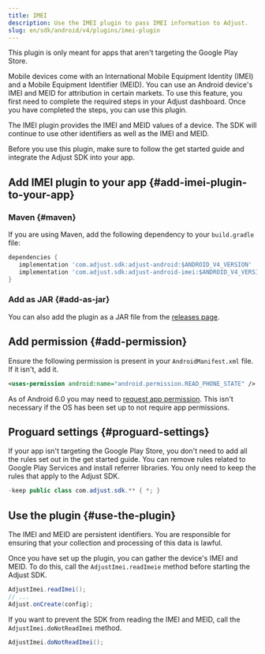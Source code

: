 ```yaml
---
title: IMEI
description: Use the IMEI plugin to pass IMEI information to Adjust.
slug: en/sdk/android/v4/plugins/imei-plugin
---
```


<Callout type="important">

This plugin is only meant for apps that aren't targeting the Google Play Store.

</Callout>

Mobile devices come with an International Mobile Equipment Identity (IMEI) and a Mobile Equipment Identifier (MEID). You can use an Android device's IMEI and MEID for attribution in certain markets. To use this feature, you first need to complete the required steps in your Adjust dashboard. Once you have completed the steps, you can use this plugin.

The IMEI plugin provides the IMEI and MEID values of a device. The SDK will continue to use other identifiers as well as the IMEI and MEID.

Before you use this plugin, make sure to follow the get started guide and integrate the Adjust SDK into your app.

## Add IMEI plugin to your app {#add-imei-plugin-to-your-app}

### Maven {#maven}

If you are using Maven, add the following dependency to your `build.gradle` file:

<CodeBlock title="build.gradle">

```groovy
dependencies {
   implementation 'com.adjust.sdk:adjust-android:$ANDROID_V4_VERSION'
   implementation 'com.adjust.sdk:adjust-android-imei:$ANDROID_V4_VERSION'
}

```

</CodeBlock>

### Add as JAR {#add-as-jar}

You can also add the plugin as a JAR file from the [releases page](https://github.com/adjust/android_sdk/releases).

## Add permission {#add-permission}

Ensure the following permission is present in your `AndroidManifest.xml` file. If it isn't, add it.

<CodeBlock title="AndroidManifest.xml">

```xml
<uses-permission android:name="android.permission.READ_PHONE_STATE" />
```

</CodeBlock>

As of Android 6.0 you may need to [request app permission](https://developer.android.com/training/permissions/requesting). This isn't necessary if the OS has been set up to not require app permissions.

## Proguard settings {#proguard-settings}

If your app isn't targeting the Google Play Store, you don't need to add all the rules set out in the get started guide. You can remove rules related to Google Play Services and install referrer libraries. You only need to keep the rules that apply to the Adjust SDK.

<CodeBlock title="Proguard.pro">

```java
-keep public class com.adjust.sdk.** { *; }
```

</CodeBlock>

## Use the plugin {#use-the-plugin}

<Callout type="important">

The IMEI and MEID are persistent identifiers. You are responsible for ensuring that your collection and processing of this data is lawful.

</Callout>

Once you have set up the plugin, you can gather the device's IMEI and MEID. To do this, call the `AdjustImei.readImeie` method before starting the Adjust SDK.

<Tabs>
<Tab title="Java">

```java
AdjustImei.readImei();
// ...
Adjust.onCreate(config);
```

</Tab>
</Tabs>

If you want to prevent the SDK from reading the IMEI and MEID, call the `AdjustImei.doNotReadImei` method.

<Tabs>
<Tab title="Java">

```java
AdjustImei.doNotReadImei();
```

</Tab>
</Tabs>
